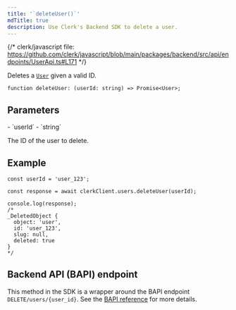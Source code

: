 ```yaml
---
title: '`deleteUser()`'
mdTitle: true
description: Use Clerk's Backend SDK to delete a user.
---
```


{/* clerk/javascript file: https://github.com/clerk/javascript/blob/main/packages/backend/src/api/endpoints/UserApi.ts#L171 */}

Deletes a [`User`](/docs/references/backend/types/backend-user) given a valid ID.

```tsx {{ prettier: false }}
function deleteUser: (userId: string) => Promise<User>;
```

## Parameters

<Properties>
  - `userId`
  - `string`

  The ID of the user to delete.
</Properties>

## Example

```tsx {{ prettier: false }}
const userId = 'user_123';

const response = await clerkClient.users.deleteUser(userId);

console.log(response);
/*
_DeletedObject {
  object: 'user',
  id: 'user_123',
  slug: null,
  deleted: true
}
*/
```

## Backend API (BAPI) endpoint

This method in the SDK is a wrapper around the BAPI endpoint `DELETE/users/{user_id}`. See the [BAPI reference](https://clerk.com/docs/reference/backend-api/tag/Users#operation/DeleteUser) for more details.
